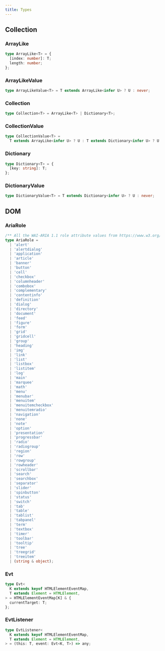 ```yaml
---
title: Types
---
```


## Collection

### ArrayLike

```ts
type ArrayLike<T> = {
  [index: number]: T;
  length: number;
};
```

### ArrayLikeValue

```ts
type ArrayLikeValue<T> = T extends ArrayLike<infer U> ? U : never;
```

### Collection

```ts
type Collection<T> = ArrayLike<T> | Dictionary<T>;
```

### CollectionValue

```ts
type CollectionValue<T> =
  T extends ArrayLike<infer U> ? U : T extends Dictionary<infer U> ? U : never;
```

### Dictionary

```ts
type Dictionary<T> = {
  [key: string]: T;
};
```

### DictionaryValue

```ts
type DictionaryValue<T> = T extends Dictionary<infer U> ? U : never;
```

## DOM

### AriaRole

```ts
/** All the WAI-ARIA 1.1 role attribute values from https://www.w3.org/TR/wai-aria-1.1/#role_definitions */
type AriaRole =
  | 'alert'
  | 'alertdialog'
  | 'application'
  | 'article'
  | 'banner'
  | 'button'
  | 'cell'
  | 'checkbox'
  | 'columnheader'
  | 'combobox'
  | 'complementary'
  | 'contentinfo'
  | 'definition'
  | 'dialog'
  | 'directory'
  | 'document'
  | 'feed'
  | 'figure'
  | 'form'
  | 'grid'
  | 'gridcell'
  | 'group'
  | 'heading'
  | 'img'
  | 'link'
  | 'list'
  | 'listbox'
  | 'listitem'
  | 'log'
  | 'main'
  | 'marquee'
  | 'math'
  | 'menu'
  | 'menubar'
  | 'menuitem'
  | 'menuitemcheckbox'
  | 'menuitemradio'
  | 'navigation'
  | 'none'
  | 'note'
  | 'option'
  | 'presentation'
  | 'progressbar'
  | 'radio'
  | 'radiogroup'
  | 'region'
  | 'row'
  | 'rowgroup'
  | 'rowheader'
  | 'scrollbar'
  | 'search'
  | 'searchbox'
  | 'separator'
  | 'slider'
  | 'spinbutton'
  | 'status'
  | 'switch'
  | 'tab'
  | 'table'
  | 'tablist'
  | 'tabpanel'
  | 'term'
  | 'textbox'
  | 'timer'
  | 'toolbar'
  | 'tooltip'
  | 'tree'
  | 'treegrid'
  | 'treeitem'
  | (string & object);
```

### Evt

```ts
type Evt<
  K extends keyof HTMLElementEventMap,
  T extends Element = HTMLElement,
> = HTMLElementEventMap[K] & {
  currentTarget: T;
};
```

### EvtListener

```ts
type EvtListener<
  K extends keyof HTMLElementEventMap,
  T extends Element = HTMLElement,
> = (this: T, event: Evt<K, T>) => any;
```
